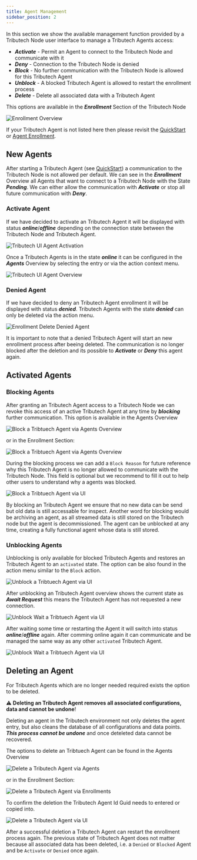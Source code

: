 ```yaml
---
title: Agent Management
sidebar_position: 2
---
```


In this section we show the available management function provided by a Tributech Node user interface to manage a Tributech Agents access:

- ***Activate*** - Permit an Agent to connect to the Tributech Node and communicate with it
- ***Deny*** - Connection to the Tributech Node is denied
- ***Block*** - No further communication with the Tributech Node is allowed for this Tributech Agent
- ***Unblock*** - A blocked Tributech Agent is allowed to restart the enrollment process
- ***Delete*** - Delete all associated data with a Tributech Agent

This options are available in the ***Enrollment*** Section of the Tributech Node

![Enrollment Overview](./img/node-agent-management-overview.png)

If your Tributech Agent is not listed here then please revisit the [QuickStart](../tributech_agent/quickstart.mdx)
or [Agent Enrollment](../tributech_agent/agent_enrollment.mdx).

## New Agents

After starting a Tributech Agent (see [QuickStart](../tributech_agent/quickstart.mdx)) a communication to the Tributech Node is not allowed per default. We can see in the ***Enrollment*** Overview all Agents that want to connect to a Tributech Node
with the State ***Pending***. We can either allow the communication with ***Activate*** or stop all future communication with ***Deny***.

### Activate Agent
If we have decided to activate an Tributech Agent it will be displayed with status ***online***/***offline*** depending on
the connection state between the Tributech Node and Tributech Agent. 

![Tributech UI Agent Activation](./img/node-agent-management-agent-activation.png)

Once a Tributech Agents is in the state ***online*** 
it can be configured in the ***Agents*** Overview by selecting the entry or via the action context menu.

![Tributech UI Agent Overview](./img/node-agent-management-agent-overview.png)

### Denied Agent
If we have decided to deny an Tributech Agent enrollment it will be displayed with status ***denied***.
Tributech Agents with the state ***denied*** can only be deleted via the action menu.

![Enrollment Delete Denied Agent](./img/node-agent-management-delete-denied-agent.png)

It is important to note that a denied Tributech Agent will start an new enrollment process after beeing deleted.
The communication is no longer blocked after the deletion and its possible to ***Activate*** or ***Deny*** this agent again.

## Activated Agents

### Blocking Agents
After granting an Tributech Agent access to a Tributech Node we can revoke this access of an active Tributech Agent at any time by ***blocking*** further communication. This option is available in the Agents Overview

![Block a Tribtuech Agent via Agents Overview](./img/node-agent-management-block-agent-overview.png)

or in the Enrollment Section:

![Block a Tribtuech Agent via Agents Overview](./img/node-agent-management-block-enrollment-overview.png)

During the blocking process we can add a `Block Reason` for future reference why this Tributech Agent is no longer allowed to communicate with the Tributech Node. This field is optional but we recommend to fill it out to help other users to understand why a  agents was blocked.

![Block a Tribtuech Agent via UI](./img/node-agent-management-block-agent.png)

By blocking an Tributech Agent we ensure that no new data can be send but old data is still accessable for inspect. Another word for blocking would be archiving an agent, as all streamed data is still stored on the Tributech node but the agent is decommissioned.
The agent can be unblocked at any time, creating a fully functional agent whose data is still stored. 

### Unblocking Agents
Unblocking is only available for blocked Tributech Agents and restores an Tributech Agent to an `activated` state. 
The option can be also found in the action menu similar to the `Block` action.

![Unblock a Tribtuech Agent via UI](./img/node-agent-management-unblock-sample.png)

After unblocking an Tributech Agent overview shows the current state as ***Await Request*** this means the Tributech Agent has not requested a new connection. 

![Unblock Wait a Tribtuech Agent via UI](./img/node-agent-management-unblock-sample-await.png)

After waiting some time or restarting the Agent it will switch into status ***online***/***offline*** again.
After comming online again it can communicate and be managed the same way as any other `activated` Tributech Agent.


![Unblock Wait a Tribtuech Agent via UI](./img/node-agent-management-unblock-sample-online.png)

## Deleting an Agent
For Tributech Agents which are no longer needed required exists the option to be deleted. 

:warning: **Deleting an Tributech Agent removes all associated configurations, data and cannot be undone**!

Deleting an agent in the Tributech environment not only deletes the agent entry, but also cleans the database of all configurations and data points. ***This process cannot be undone*** and once deteleted data cannot be recovered. 

The options to delete an Tribtuech Agent can be found in the Agents Overview

![Delete a Tributech Agent via Agents](./img/node-agent-management-delete-from-agents.png)


or in the Enrollment Section:


![Delete a Tributech Agent via Enrollments](./img/node-agent-management-delete-from-enrollment.png)


To confirm the deletion the Tributech Agent Id Guid needs to entered or copied into.

![Delete a Tributech Agent via UI](./img/node-agent-management-ui-delete.png)

After a successful deletion a Tributech Agent can restart the enrollment process again. The previous state of 
Tributech Agent does not matter because all associated data has been deleted, i.e. a `Denied` or `Blocked` Agent
and be `Activate` or `Denied` once again.